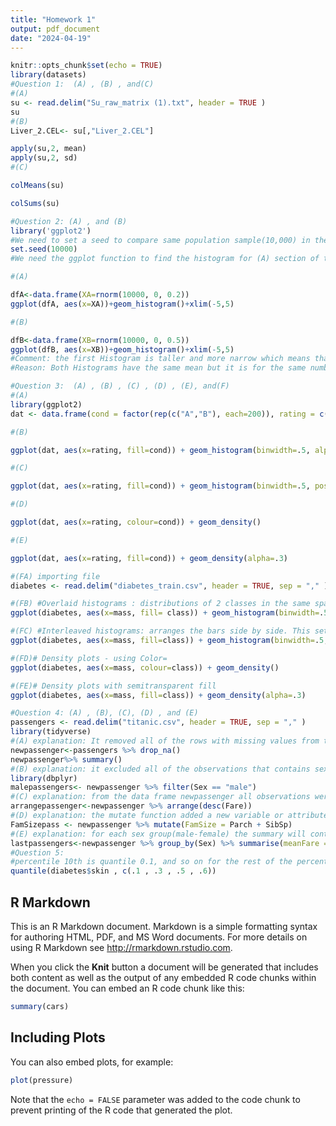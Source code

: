 ---
title: "Homework 1"
output: pdf_document
date: "2024-04-19"
---

```{r setup, include=TRUE}
knitr::opts_chunk$set(echo = TRUE)
library(datasets)
#Question 1:  (A) , (B) , and(C)
#(A)
su <- read.delim("Su_raw_matrix (1).txt", header = TRUE )
su
#(B)
Liver_2.CEL<- su[,"Liver_2.CEL"]

apply(su,2, mean)
apply(su,2, sd)
#(C)

colMeans(su)

colSums(su)

#Question 2: (A) , and (B)
library('ggplot2')
#We need to set a seed to compare same population sample(10,000) in the 2 cases required in the question
set.seed(10000)
#We need the ggplot function to find the histogram for (A) section of the question

#(A)

dfA<-data.frame(XA=rnorm(10000, 0, 0.2))
ggplot(dfA, aes(x=XA))+geom_histogram()+xlim(-5,5)

#(B)

dfB<-data.frame(XB=rnorm(10000, 0, 0.5))
ggplot(dfB, aes(x=XB))+geom_histogram()+xlim(-5,5)
#Comment: the first Histogram is taller and more narrow which means that the data is concentrated closer to the mean and the second one is wider
#Reason: Both Histograms have the same mean but it is for the same number of data, but the standard deviation determined spreading of the data.

#Question 3:  (A) , (B) , (C) , (D) , (E), and(F)
#(A)
library(ggplot2)
dat <- data.frame(cond = factor(rep(c("A","B"), each=200)), rating = c(rnorm(200),rnorm(200, mean=.8)))

#(B)

ggplot(dat, aes(x=rating, fill=cond)) + geom_histogram(binwidth=.5, alpha=.5, position="identity")

#(C)

ggplot(dat, aes(x=rating, fill=cond)) + geom_histogram(binwidth=.5, position="dodge")

#(D)

ggplot(dat, aes(x=rating, colour=cond)) + geom_density()

#(E)

ggplot(dat, aes(x=rating, fill=cond)) + geom_density(alpha=.3)

#(FA) importing file
diabetes <- read.delim("diabetes_train.csv", header = TRUE, sep = "," )

#(FB) #Overlaid histograms : distributions of 2 classes in the same space. helpful looking for overlaps or specific differences in distributions.
ggplot(diabetes, aes(x=mass, fill= class)) + geom_histogram(binwidth=.5, alpha=.5, position="identity")

#(FC) #Interleaved histograms: arranges the bars side by side. This setting is used when you want to compare different groups directly
ggplot(diabetes, aes(x=mass, fill=class)) + geom_histogram(binwidth=.5, position="dodge")

#(FD)# Density plots - using Color=
ggplot(diabetes, aes(x=mass, colour=class)) + geom_density()

#(FE)# Density plots with semitransparent fill
ggplot(diabetes, aes(x=mass, fill=class)) + geom_density(alpha=.3)

#Question 4: (A) , (B), (C), (D) , and (E)
passengers <- read.delim("titanic.csv", header = TRUE, sep = "," )
library(tidyverse)
#(A) explanation: It removed all of the rows with missing values from the data frame passengers and the observations (obs) was reduced from 891 to 741 and assigned it to a new variable newpassenger. It then provided a statistical summary of the new data frame newpassenger for all 13 variables.
newpassenger<-passengers %>% drop_na()
newpassenger%>% summary()
#(B) explanation: it excluded all of the observations that contains sex= female (note: I used the data frame newpassenger because all na values have already been removed) and then I assigned it to a new data frame called malepassengers with 453 observations only.
library(dbplyr)
malepassengers<- newpassenger %>% filter(Sex == "male")
#(C) explanation: from the data frame newpassenger all observations were arranged from the biggest value of the attribute Fare to the smallest.
arrangepassenger<-newpassenger %>% arrange(desc(Fare))
#(D) explanation: the mutate function added a new variable or attribute to data frame newpassenger called FamSizepass and the values for each observation= adding the values of Parch and SibSp attribute for each observation.
FamSizepass <- newpassenger %>% mutate(FamSize = Parch + SibSp)
#(E) explanation: for each sex group(male-female) the summary will contain the mean of the Fare attribute and will be named meanFare using mean function and it will also contain the sum for each 
lastpassengers<-newpassenger %>% group_by(Sex) %>% summarise(meanFare = mean(Fare), numSurv = sum(Survived))
#Question 5:
#percentile 10th is quantile 0.1, and so on for the rest of the percentiles
quantile(diabetes$skin , c(.1 , .3 , .5 , .6))
```

## R Markdown

This is an R Markdown document. Markdown is a simple formatting syntax for authoring HTML, PDF, and MS Word documents. For more details on using R Markdown see <http://rmarkdown.rstudio.com>.

When you click the **Knit** button a document will be generated that includes both content as well as the output of any embedded R code chunks within the document. You can embed an R code chunk like this:

```{r cars}
summary(cars)
```

## Including Plots

You can also embed plots, for example:

```{r pressure, echo=FALSE}
plot(pressure)
```

Note that the `echo = FALSE` parameter was added to the code chunk to prevent printing of the R code that generated the plot.
